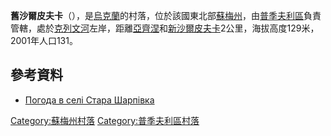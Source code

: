 {{coord|51|24|33|N|33|43|6|E|scale:100000|display=title}}

'''舊沙爾皮夫卡'''（{{lang-uk|Стара Шарпівка}}），是[[烏克蘭|烏克蘭]]的村落，位於該國東北部[[蘇梅州|蘇梅州]]，由[[普季夫利區|普季夫利區]]負責管轄，處於[[克列文河|克列文河]]左岸，距離[[亞齊涅|亞齊涅]]和[[新沙爾皮夫卡|新沙爾皮夫卡]]2公里，海拔高度129米，2001年人口131。

==參考資料==
* [http://weather.in.ua/ua/symskaja/24898 Погода в селі Стара Шарпівка] {{Wayback|url=http://weather.in.ua/ua/symskaja/24898 |date=20111219235602 }}

{{DEFAULTSORT:Стара Шарпівка}}
[[Category:蘇梅州村落|Category:蘇梅州村落]]
[[Category:普季夫利區村落|Category:普季夫利區村落]]


{{Sumy-geo-stub}}